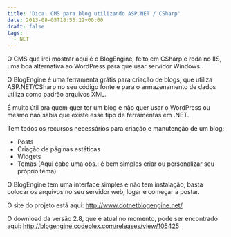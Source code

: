 ```yaml
---
title: 'Dica: CMS para blog utilizando ASP.NET / CSharp'
date: 2013-08-05T18:53:22+00:00
draft: false
tags:
  - NET
---
```


O CMS que irei mostrar aqui é o BlogEngine, feito em CSharp e roda no IIS, uma boa alternativa ao WordPress para que usar servidor Windows.

O BlogEngine é uma ferramenta grátis para criação de blogs, que utiliza ASP.NET/CSharp no seu código fonte e para o armazenamento de dados utiliza como padrão arquivos XML.

É muito útil pra quem quer ter um blog e não quer usar o WordPress ou mesmo não sabia que existe esse tipo de ferramentas em .NET.

Tem todos os recursos necessários para criação e manutenção de um blog:

- Posts
- Criação de páginas estáticas
- Widgets
- Temas (Aqui cabe uma obs.: é bem simples criar ou personalizar seu próprio tema)

O BlogEngine tem uma interface simples e não tem instalação, basta colocar os arquivos no seu servidor web, logar e começar a postar.

O site do projeto está aqui: http://www.dotnetblogengine.net/

O download da versão 2.8, que é atual no momento, pode ser encontrado aqui: http://blogengine.codeplex.com/releases/view/105425
